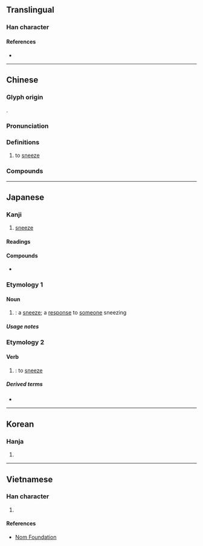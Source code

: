 {{also|嚔}}
{{character info}}
==Translingual==

===Han character===
{{Han char|rn=30|rad=口|as=14|sn=17|four=64081|canj=RJBO|ids=⿰口疐}}

====References====
* {{Han ref|kx=0212.191|dkj=04493|hdz=10695.160|uh=568F|ud=22159|bh=C0A1|bd=49313}}

----

==Chinese==
{{zh-forms|ss=⿰口⿳十冖疋}}

===Glyph origin===
{{Han etym}}
{{Han compound|口|疐|ls=psc|c1=s|c2=p}}.

===Pronunciation===
{{zh-pron
|m=tì
|c=tai3,dai3
|h=pfs=
|j=ti3
|md=té
|mn=ml:tè
|mn-t=ti3
|w=
|mc=y
|oc=y
|cat=v
}}

===Definitions===
{{zh-hanzi}}

# to [[sneeze]]

===Compounds===
{{zh-der|噴嚏|嚏噴|打噴嚏|打嚏噴|鼽嚏|阿嚏}}

----

==Japanese==

===Kanji===
{{ja-kanji|grade=|rs=口14}}

# [[sneeze]]

====Readings====
{{ja-readings
|goon=たい
|kanon=てい
|kun=くさめ-, くしゃみ-, はな-ひる, ひ-る
}}

====Compounds====
* {{ja-r|嚏の木|はなひり の き}}

===Etymology 1===
{{ja-kanjitab|くさめ|yomi=k}}
{{ja-kanjitab|くしゃみ|yomi=k}}

====Noun====
{{ja-noun|くしゃみ|くさめ|くっさめ}}

# {{alt sp|ja|嚔|tr=kushami, kusame, kussame}}: a [[sneeze]]; a [[response]] to [[someone]] sneezing

=====Usage notes=====
{{ja-uk}}

===Etymology 2===
{{ja-kanjitab|ふ|yomi=k}}

====Verb====
{{ja-verb|tr=intrans|type=kami ni|ふ}}

# {{lb|ja|obsolete|sort=ふ}} {{alt sp|ja|嚔|tr=fu}}: to [[sneeze]]

=====Derived terms=====
* {{ja-r|嚏る|ひる}}

----

==Korean==

===Hanja===
{{ko-hanja|hangeul=체|rv=che|mr=ch'e}}

# {{rfdef|ko|sort=口14}}

----

==Vietnamese==

===Han character===
{{vi-readings|reading=xì|rs=口14}}

# {{rfdef|vi|sort=口14}}

====References====
* [http://nomfoundation.org/common/nom_details.php?codepoint=568f Nom Foundation]